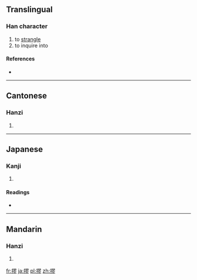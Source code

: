 ==Translingual==

===Han character===
{{Han char|rn=64|rad=手|as=11|sn=14|four=5702<sub>2</sub>|canj=手尸一竹 (QSMH)}}

# to [[strangle]]
# to inquire into

====References====
* {{Han ref|kx=0449.140|dkj=12564|dj=0799.390|hdz=31950.140|uh=644E|ud=25678|bh=E1E5|bd=57829}}

----

==Cantonese==

===Hanzi===
{{yue-hanzi|jyut=}}

# {{defn|lang=yue|sort=手11}}

----

==Japanese==

===Kanji===
{{ja-kanji|grade=|rs=手11}}

# {{defn|lang=ja|sort=手11}}

====Readings====
* {{ja-readings|on=[[きゅう]] (kyū), [[りゅう]] (ryū), [[く]] (ku)|kun=[[くくる]] (kukuru)}}

----

==Mandarin==

===Hanzi===
{{cmn-hanzi|pin=[[liáo]] ([[liao2]])|wg=liao<sup>2</sup>}}

# {{defn|lang=cmn|sort=手11}}

[[fr:摎]]
[[ja:摎]]
[[pl:摎]]
[[zh:摎]]